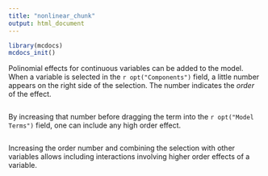 ```yaml
---
title: "nonlinear_chunk"
output: html_document
---
```



```r
library(mcdocs)
mcdocs_init()
```


Polinomial effects for continuous variables can be added to the model. When a variable is selected in the `r opt("Components")` field, a little number appears on the right side of the selection. The number indicates the _order_ of the effect. 

<img src="commons/pics/nonlinear1.png" class="img-responsive" alt="">

By increasing that number before dragging the term into the `r opt("Model Terms")` field, one can include any high order effect.

<img src="commons/pics/nonlinear2.png" class="img-responsive" alt="">

Increasing the order number and combining the selection with other variables allows including interactions involving higher order effects of a variable.